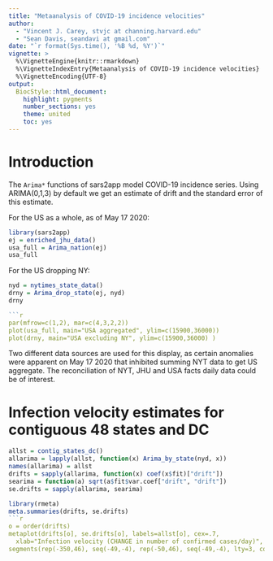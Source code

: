 ```yaml
---
title: "Metaanalysis of COVID-19 incidence velocities"
author: 
  - "Vincent J. Carey, stvjc at channing.harvard.edu"
  - "Sean Davis, seandavi at gmail.com"
date: "`r format(Sys.time(), '%B %d, %Y')`"
vignette: >
  %\VignetteEngine{knitr::rmarkdown}
  %\VignetteIndexEntry{Metaanalysis of COVID-19 incidence velocities}
  %\VignetteEncoding{UTF-8}
output:
  BiocStyle::html_document:
    highlight: pygments
    number_sections: yes
    theme: united
    toc: yes
---
```


# Introduction

The `Arima*` functions of sars2app model COVID-19 incidence series.
Using ARIMA(0,1,3) by default we get an estimate of drift and the
standard error of this estimate.

For the US as a whole, as of May 17 2020:
```r
library(sars2app)
ej = enriched_jhu_data()
usa_full = Arima_nation(ej)
usa_full
```

For the US dropping NY:
```r
nyd = nytimes_state_data()
drny = Arima_drop_state(ej, nyd)
drny

```r
par(mfrow=c(1,2), mar=c(4,3,2,2))
plot(usa_full, main="USA aggregated", ylim=c(15900,36000))
plot(drny, main="USA excluding NY", ylim=c(15900,36000) )
```

Two different data sources are used for this display, as
certain anomalies were apparent on May 17 2020 that
inhibited summing NYT data to get US aggregate.  The
reconciliation of NYT, JHU and USA facts daily data could be
of interest.

# Infection velocity estimates for contiguous 48 states and DC

```r
allst = contig_states_dc()
allarima = lapply(allst, function(x) Arima_by_state(nyd, x))
names(allarima) = allst
drifts = sapply(allarima, function(x) coef(x$fit)["drift"])
searima = function(a) sqrt(a$fit$var.coef["drift", "drift"])
se.drifts = sapply(allarima, searima)
```

```r
library(rmeta)
meta.summaries(drifts, se.drifts)
```r
o = order(drifts)
metaplot(drifts[o], se.drifts[o], labels=allst[o], cex=.7, 
  xlab="Infection velocity (CHANGE in number of confirmed cases/day)", ylab="State")
segments(rep(-350,46), seq(-49,-4), rep(-50,46), seq(-49,-4), lty=3, col="gray")
```


